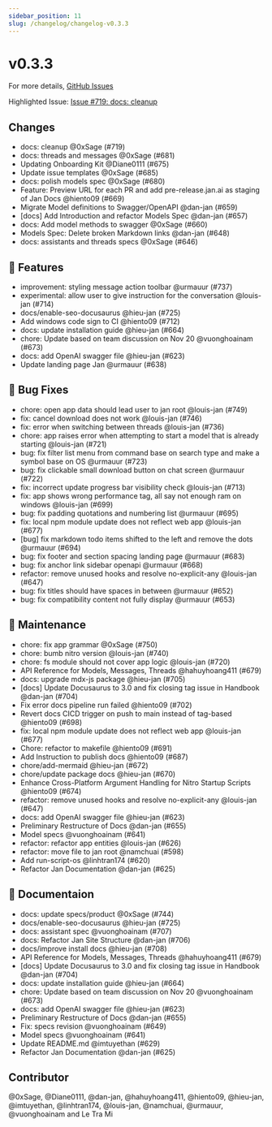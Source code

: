 ```yaml
---
sidebar_position: 11
slug: /changelog/changelog-v0.3.3
---
```

# v0.3.3

For more details, [GitHub Issues](https://github.com/janhq/jan/releases/tag/v0.3.3)

Highlighted Issue:  [Issue #719: docs: cleanup](https://github.com/janhq/jan/pull/719)

## Changes

- docs: cleanup @0xSage (#719)
- docs: threads and messages @0xSage (#681)
- Updating Onboarding Kit @Diane0111 (#675)
- Update issue templates @0xSage (#685)
- docs: polish models spec @0xSage (#680)
- Feature: Preview URL for each PR and add pre-release.jan.ai as staging of Jan Docs @hiento09 (#669)
- Migrate Model definitions to Swagger/OpenAPI @dan-jan (#659)
- [docs] Add Introduction and refactor Models Spec @dan-jan (#657)
- docs: Add model methods to swagger @0xSage (#660)
- Models Spec: Delete broken Markdown links @dan-jan (#648)
- docs: assistants and threads specs @0xSage (#646)

## 🚀 Features

- improvement: styling message action toolbar @urmauur (#737)
- experimental: allow user to give instruction for the conversation @louis-jan (#714)
- docs/enable-seo-docusaurus @hieu-jan (#725)
- Add windows code sign to CI @hiento09 (#712)
- docs: update installation guide @hieu-jan (#664)
- chore: Update based on team discussion on Nov 20 @vuonghoainam (#673)
- docs: add OpenAI swagger file @hieu-jan (#623)
- Update landing page Jan @urmauur (#638)

## 🐛 Bug Fixes

- chore: open app data should lead user to jan root @louis-jan (#749)
- fix: cancel download does not work @louis-jan (#746)
- fix: error when switching between threads @louis-jan (#736)
- chore: app raises error when attempting to start a model that is already starting @louis-jan (#721)
- bug: fix filter list menu from command base on search type and make a symbol base on OS @urmauur (#723)
- bug: fix clickable small download button on chat screen @urmauur (#722)
- fix: incorrect update progress bar visibility check @louis-jan (#713)
- fix: app shows wrong performance tag, all say not enough ram on windows @louis-jan (#699)
- bug: fix padding quotations and numbering list @urmauur (#695)
- fix: local npm module update does not reflect web app @louis-jan (#677)
- [bug] fix markdown todo items shifted to the left and remove the dots @urmauur (#694)
- bug: fix footer and section spacing landing page @urmauur (#683)
- bug: fix anchor link sidebar openapi @urmauur (#668)
- refactor: remove unused hooks and resolve no-explicit-any @louis-jan (#647)
- bug: fix titles should have spaces in between @urmauur (#652)
- bug: fix compatibility content not fully display @urmauur (#653)

## 🧰 Maintenance

- chore: fix app grammar @0xSage (#750)
- chore: bumb nitro version @louis-jan (#740)
- chore: fs module should not cover app logic @louis-jan (#720)
- API Reference for Models, Messages, Threads @hahuyhoang411 (#679)
- docs: upgrade mdx-js package @hieu-jan (#705)
- [docs] Update Docusaurus to 3.0 and fix closing tag issue in Handbook @dan-jan (#704)
- Fix error docs pipeline run failed @hiento09 (#702)
- Revert docs CICD trigger on push to main instead of tag-based @hiento09 (#698)
- fix: local npm module update does not reflect web app @louis-jan (#677)
- Chore: refactor to makefile @hiento09 (#691)
- Add Instruction to publish docs @hiento09 (#687)
- chore/add-mermaid @hieu-jan (#672)
- chore/update package docs @hieu-jan (#670)
- Enhance Cross-Platform Argument Handling for Nitro Startup Scripts @hiento09 (#674)
- refactor: remove unused hooks and resolve no-explicit-any @louis-jan (#647)
- docs: add OpenAI swagger file @hieu-jan (#623)
- Preliminary Restructure of Docs @dan-jan (#655)
- Model specs @vuonghoainam (#641)
- refactor: refactor app entities @louis-jan (#626)
- refactor: move file to jan root @namchuai (#598)
- Add run-script-os  @linhtran174 (#620)
- Refactor Jan Documentation @dan-jan (#625)

## 📖 Documentaion

- docs: update specs/product @0xSage (#744)
- docs/enable-seo-docusaurus @hieu-jan (#725)
- docs: assistant spec @vuonghoainam (#707)
- docs: Refactor Jan Site Structure @dan-jan (#706)
- docs/improve install docs @hieu-jan (#708)
- API Reference for Models, Messages, Threads @hahuyhoang411 (#679)
- [docs] Update Docusaurus to 3.0 and fix closing tag issue in Handbook @dan-jan (#704)
- docs: update installation guide @hieu-jan (#664)
- chore: Update based on team discussion on Nov 20 @vuonghoainam (#673)
- docs: add OpenAI swagger file @hieu-jan (#623)
- Preliminary Restructure of Docs @dan-jan (#655)
- Fix: specs revision @vuonghoainam (#649)
- Model specs @vuonghoainam (#641)
- Update README.md @imtuyethan (#629)
- Refactor Jan Documentation @dan-jan (#625)

## Contributor

@0xSage, @Diane0111, @dan-jan, @hahuyhoang411, @hiento09, @hieu-jan, @imtuyethan, @linhtran174, @louis-jan, @namchuai, @urmauur, @vuonghoainam and Le Tra Mi

